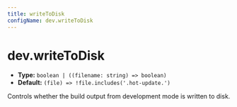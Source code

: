 ```yaml
---
title: writeToDisk
configName: dev.writeToDisk
---
```


# dev.writeToDisk

- **Type:** `boolean | ((filename: string) => boolean)`
- **Default:** `(file) => !file.includes('.hot-update.')`

Controls whether the build output from development mode is written to disk.


<RsbuildConfig configName="dev.writeToDisk" />

